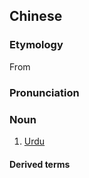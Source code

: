 ==Chinese==
{{zh-forms|s=乌尔都|gloss=-}}

===Etymology===
From {{etyl|ur|zh}} {{m|ur|اردو|tr=urdū}}

===Pronunciation===
{{zh-pron
|m=wū'ěrdū
|c=wu1 ji5 dou1
|cat=n
}}

===Noun===
{{zh-noun}}

# [[Urdu]]

====Derived terms====
{{zh-der|烏爾都語|烏爾都文}}

{{zh-cat|Languages}}
